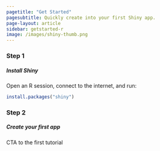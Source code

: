 ```yaml
---
pagetitle: "Get Started"
pagesubtitle: Quickly create into your first Shiny app.
page-layout: article
sidebar: getstarted-r
image: /images/shiny-thumb.png
---
```

::: {.grid .step .column-body .pt-5}
::: {.g-col-lg-3 .g-col-12}

<h3 class="my-0">Step 1</h3>

<h5 class="my-2 fw-light">Install Shiny </h5>

:::

::: {.g-col-lg-9 .g-col-12 }



Open an R session, connect to the internet, and run:

```r
install.packages("shiny")
```


:::
:::

::: {.grid .step .column-body .pt-5}
::: {.g-col-lg-3 .g-col-12}

<h3 class="my-0">Step 2</h3>

<h5 class="my-2 fw-light">Create your first app </h5>

:::

::: {.g-col-lg-9 .g-col-12 }



CTA to the first tutorial 



:::
:::